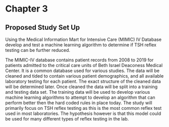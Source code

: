 # Chapter 3

## Proposed Study Set Up

Using the Medical Information Mart for Intensive Care (MIMIC) IV Database develop and test a machine learning algorithm to determine if TSH reflex testing can be further reduced.

The MIMIC-IV database contains patient records from 2008 to 2019 for patients admitted to the critical care units of Beth Israel Deaconess Medical Center. It is a common database used for various studies. The data will be cleaned and tided to contain various patient demographics, and all available laboratory testing for each patient. The exact structure of the cleaned data will be determined later. Once cleaned the data will be split into a training and testing data set. The training data will be used to develop various machine learning algorithms to attempt to develop an algorithm that can perform better then the hard coded rules in place today. The study will primarily focus on TSH reflex testing as this is the most common reflex test used in most laboratories. The hypothesis however is that this model could be used for many different types of reflex testing in the lab.
